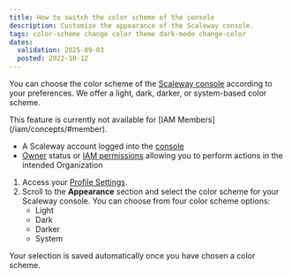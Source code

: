 ```yaml
---
title: How to switch the color scheme of the console
description: Customize the appearance of the Scaleway console.
tags: color-scheme change color theme dark-mode change-color
dates:
  validation: 2025-09-03
  posted: 2022-10-12
---
```



You can choose the color scheme of the [Scaleway console](/account/concepts/#console) according to your preferences. We offer a light, dark, darker, or system-based color scheme.

<Message type="note">
  This feature is currently not available for [IAM Members](/iam/concepts/#member).
</Message>

<Requirements />

- A Scaleway account logged into the [console](https://account.scaleway.com/?service=elements)
- [Owner](/iam/concepts/#owner) status or [IAM permissions](/iam/concepts/#permission) allowing you to perform actions in the intended Organization

1. Access your [Profile Settings](https://account.scaleway.com/?service=elementssettings/account/profile).
2. Scroll to the **Appearance** section and select the color scheme for your Scaleway console. You can choose from four color scheme options:
    * Light
    * Dark
    * Darker
    * System

<Message type="note">
  Your selection is saved automatically once you have chosen a color scheme.
</Message>